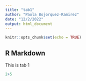 ```yaml
---
title: "tab1"
author: "Paola Bojorquez-Ramirez"
date: "12/2/2022"
output: html_document
---
```


```r
knitr::opts_chunk$set(echo = TRUE)
```

## R Markdown

This is tab 1
```r
2+5
```

